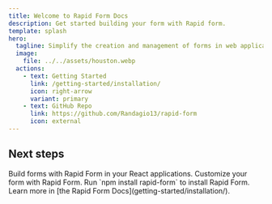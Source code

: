 ```yaml
---
title: Welcome to Rapid Form Docs
description: Get started building your form with Rapid form.
template: splash
hero:
  tagline: Simplify the creation and management of forms in web applications!
  image:
    file: ../../assets/houston.webp
  actions:
    - text: Getting Started
      link: /getting-started/installation/
      icon: right-arrow
      variant: primary
    - text: GitHub Repo
      link: https://github.com/Randagio13/rapid-form
      icon: external
---
```



## Next steps

<CardGrid stagger>
	<Card title="Easy to integrate" icon="pencil">
		Build forms with Rapid Form in your React applications.
	</Card>
	<Card title="Easy to customize" icon="sun">
		Customize your form with Rapid Form.
	</Card>
	<Card title="Install" icon="setting">
		Run `npm install rapid-form` to install Rapid Form.
	</Card>
	<Card title="Read the docs" icon="open-book">
		Learn more in [the Rapid Form Docs](getting-started/installation/).
	</Card>
</CardGrid>
